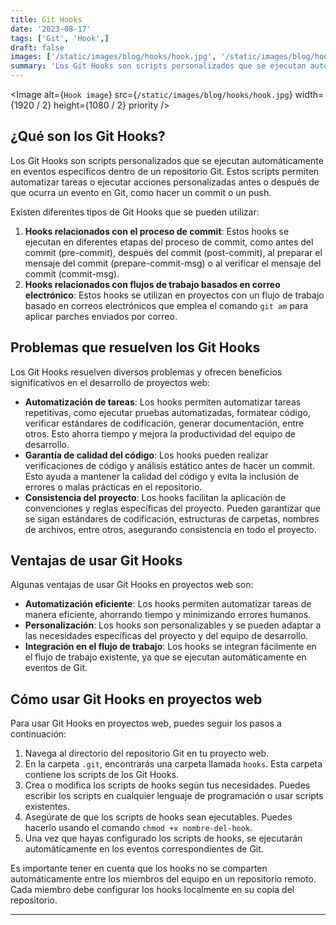 ```yaml
---
title: Git Hooks
date: '2023-08-17'
tags: ['Git', 'Hook',]
draft: false
images: ['/static/images/blog/hooks/hook.jpg', '/static/images/blog/hooks/hook.jpg']
summary: 'Los Git Hooks son scripts personalizados que se ejecutan automáticamente en eventos específicos dentro de un repositorio Git...'
---
```


<Image
  alt={`Hook image`}
  src={`/static/images/blog/hooks/hook.jpg`}
  width={1920 / 2}
  height={1080 / 2}
  priority
/>

## ¿Qué son los Git Hooks?

Los Git Hooks son scripts personalizados que se ejecutan automáticamente en eventos específicos dentro de un repositorio Git. Estos scripts permiten automatizar tareas o ejecutar acciones personalizadas antes o después de que ocurra un evento en Git, como hacer un commit o un push.

Existen diferentes tipos de Git Hooks que se pueden utilizar:

1. **Hooks relacionados con el proceso de commit**: Estos hooks se ejecutan en diferentes etapas del proceso de commit, como antes del commit (pre-commit), después del commit (post-commit), al preparar el mensaje del commit (prepare-commit-msg) o al verificar el mensaje del commit (commit-msg).
2. **Hooks relacionados con flujos de trabajo basados en correo electrónico**: Estos hooks se utilizan en proyectos con un flujo de trabajo basado en correos electrónicos que emplea el comando `git am` para aplicar parches enviados por correo.

## Problemas que resuelven los Git Hooks

Los Git Hooks resuelven diversos problemas y ofrecen beneficios significativos en el desarrollo de proyectos web:

- **Automatización de tareas**: Los hooks permiten automatizar tareas repetitivas, como ejecutar pruebas automatizadas, formatear código, verificar estándares de codificación, generar documentación, entre otros. Esto ahorra tiempo y mejora la productividad del equipo de desarrollo.
- **Garantía de calidad del código**: Los hooks pueden realizar verificaciones de código y análisis estático antes de hacer un commit. Esto ayuda a mantener la calidad del código y evita la inclusión de errores o malas prácticas en el repositorio.
- **Consistencia del proyecto**: Los hooks facilitan la aplicación de convenciones y reglas específicas del proyecto. Pueden garantizar que se sigan estándares de codificación, estructuras de carpetas, nombres de archivos, entre otros, asegurando consistencia en todo el proyecto.

## Ventajas de usar Git Hooks

Algunas ventajas de usar Git Hooks en proyectos web son:

- **Automatización eficiente**: Los hooks permiten automatizar tareas de manera eficiente, ahorrando tiempo y minimizando errores humanos.
- **Personalización**: Los hooks son personalizables y se pueden adaptar a las necesidades específicas del proyecto y del equipo de desarrollo.
- **Integración en el flujo de trabajo**: Los hooks se integran fácilmente en el flujo de trabajo existente, ya que se ejecutan automáticamente en eventos de Git.

## Cómo usar Git Hooks en proyectos web

Para usar Git Hooks en proyectos web, puedes seguir los pasos a continuación:

1. Navega al directorio del repositorio Git en tu proyecto web.
2. En la carpeta `.git`, encontrarás una carpeta llamada `hooks`. Esta carpeta contiene los scripts de los Git Hooks.
3. Crea o modifica los scripts de hooks según tus necesidades. Puedes escribir los scripts en cualquier lenguaje de programación o usar scripts existentes.
4. Asegúrate de que los scripts de hooks sean ejecutables. Puedes hacerlo usando el comando `chmod +x nombre-del-hook`.
5. Una vez que hayas configurado los scripts de hooks, se ejecutarán automáticamente en los eventos correspondientes de Git.

Es importante tener en cuenta que los hooks no se comparten automáticamente entre los miembros del equipo en un repositorio remoto. Cada miembro debe configurar los hooks localmente en su copia del repositorio.

---
